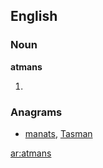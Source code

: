 ==English==

===Noun===
'''atmans'''

# {{plural of|[[atman]]}}

===Anagrams===
* [[manats#English|manats]], [[Tasman#English|Tasman]]

[[ar:atmans]]